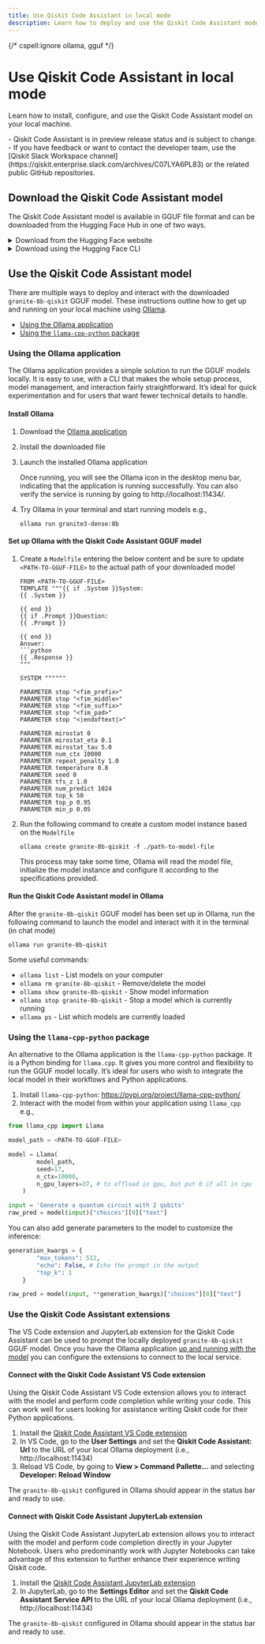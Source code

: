 ```yaml
---
title: Use Qiskit Code Assistant in local mode
description: Learn how to deploy and use the Qiskit Code Assistant model locally.
---
```


{/* cspell:ignore ollama, gguf */}

# Use Qiskit Code Assistant in local mode

Learn how to install, configure, and use the Qiskit Code Assistant model on your local machine.

<Admonition type="note" title="Notes">
    - Qiskit Code Assistant is in preview release status and is subject to change.
    - If you have feedback or want to contact the developer team, use the [Qiskit Slack Workspace channel](https://qiskit.enterprise.slack.com/archives/C07LYA6PL83) or the related public GitHub repositories.
</Admonition>

## Download the Qiskit Code Assistant model

The Qiskit Code Assistant model is available in  <DefinitionTooltip definition="GGUF is a binary format that is designed for fast loading and saving of models, and for ease of reading.">GGUF file format</DefinitionTooltip> and can be downloaded from the Hugging Face Hub in one of two ways.

<details>

<summary>Download from the Hugging Face website</summary>

Follow these steps to download the Qiskit Code Assistant GGUF model from the Hugging Face website:

1. Navigate to the [`granite-8b-qiskit`](https://huggingface.co/qiskit) model page
1. Select the `granite-8b-qiskit` GGUF model version
1. Go to the Files and Versions tab and download the GGUF model

</details>


<details>

<summary>Download using the Hugging Face CLI</summary>

To download the `granite-8b-qiskit` GGUF model using the Hugging Face CLI, follow these steps:

1. Install the [Hugging Face CLI](https://huggingface.co/docs/huggingface_hub/main/en/guides/cli)
1. Log in to your Hugging Face account

    ```
    huggingface-cli login
    ```

1. Download the `granite-8b-qiskit` GGUF model

    ```
    huggingface-cli download <HF REPO NAME> <GGUF PATH> --local-dir <LOCAL PATH>
    ```

</details>


## Use the Qiskit Code Assistant model

There are multiple ways to deploy and interact with the downloaded `granite-8b-qiskit` GGUF model. These instructions outline how to get up and running on your local machine using [Ollama](https://ollama.com).

- [Using the Ollama application](#using-the-ollama-application)
- [Using the `llama-cpp-python` package](#using-the-llama-cpp-python-package)

### Using the Ollama application

The Ollama application provides a simple solution to run the GGUF models locally. It is easy to use, with a CLI that makes the whole setup process, model management, and interaction fairly straightforward. It’s ideal for quick experimentation and for users that want fewer technical details to handle.

#### Install Ollama

1. Download the [Ollama application](https://ollama.com/download)
1. Install the downloaded file
1. Launch the installed Ollama application

    <Admonition type="info">Once running, you will see the Ollama icon in the desktop menu bar, indicating that the application is running successfully. You can also verify the service is running by going to http://localhost:11434/.</Admonition>

1. Try Ollama in your terminal and start running models e.g.,

    ```
    ollama run granite3-dense:8b
    ```

#### Set up Ollama with the Qiskit Code Assistant GGUF model

1. Create a `Modelfile` entering the below content and be sure to update `<PATH-TO-GGUF-FILE>` to the actual path of your downloaded model

    ```
    FROM <PATH-TO-GGUF-FILE>
    TEMPLATE """{{ if .System }}System:
    {{ .System }}

    {{ end }}
    {{ if .Prompt }}Question:
    {{ .Prompt }}

    {{ end }}
    Answer:
    ```python
    {{ .Response }}
    """

    SYSTEM """"""

    PARAMETER stop "<fim_prefix>"
    PARAMETER stop "<fim_middle>"
    PARAMETER stop "<fim_suffix>"
    PARAMETER stop "<fim_pad>"
    PARAMETER stop "<|endoftext|>"

    PARAMETER mirostat 0
    PARAMETER mirostat_eta 0.1
    PARAMETER mirostat_tau 5.0
    PARAMETER num_ctx 10000
    PARAMETER repeat_penalty 1.0
    PARAMETER temperature 0.8
    PARAMETER seed 0
    PARAMETER tfs_z 1.0
    PARAMETER num_predict 1024
    PARAMETER top_k 50
    PARAMETER top_p 0.95
    PARAMETER min_p 0.05
    ```

1. Run the following command to create a custom model instance based on the `Modelfile`

    ```
    ollama create granite-8b-qiskit -f ./path-to-model-file
    ```

    <Admonition type="note">This process may take some time, Ollama will read the model file, initialize the model instance and configure it according to the specifications provided.</Admonition>


#### Run the Qiskit Code Assistant model in Ollama

After the `granite-8b-qiskit` GGUF model has been set up in Ollama, run the following command to launch the model and interact with it in the terminal (in chat mode)

```
ollama run granite-8b-qiskit
```

Some useful commands:

- `ollama list` - List models on your computer
- `ollama rm granite-8b-qiskit` - Remove/delete the model
- `ollama show granite-8b-qiskit` - Show model information
- `ollama stop granite-8b-qiskit` - Stop a model which is currently running
- `ollama ps` - List which models are currently loaded

### Using the `llama-cpp-python` package

An alternative to the Ollama application is the `llama-cpp-python` package. It is a Python binding for `llama.cpp`. It gives you more control and flexibility to run the GGUF model locally. It’s ideal for users who wish to integrate the local model in their workflows and Python applications.

1. Install `llama-cpp-python`: https://pypi.org/project/llama-cpp-python/
1. Interact with the model from within your application using `llama_cpp` e.g.,

```python
from llama_cpp import Llama

model_path = <PATH-TO-GGUF-FILE>

model = Llama(
        model_path, 
        seed=17, 
        n_ctx=10000,
        n_gpu_layers=37, # to offload in gpu, but put 0 if all in cpu
    )

input = 'Generate a quantum circuit with 2 qubits'
raw_pred = model(input)["choices"][0]["text"]
```

You can also add generate parameters to the model to customize the inference:

```python
generation_kwargs = {
        "max_tokens": 512,
        "echo": False, # Echo the prompt in the output
        "top_k": 1
    }

raw_pred = model(input, **generation_kwargs)["choices"][0]["text"]
```

### Use the Qiskit Code Assistant extensions

The VS Code extension and JupyterLab extension for the Qiskit Code Assistant can be used to prompt the locally deployed `granite-8b-qiskit` GGUF model. Once you have the Ollama application [up and running with the model](#using-the-ollama-application) you can configure the extensions to connect to the local service.


#### Connect with the Qiskit Code Assistant VS Code extension

Using the Qiskit Code Assistant VS Code extension allows you to interact with the model and perform code completion while writing your code. This can work well for users looking for assistance writing Qiskit code for their Python applications.

1. Install the [Qiskit Code Assistant VS Code extension](/guides/qiskit-code-assistant-vscode)
1. In VS Code, go to the **User Settings** and set the **Qiskit Code Assistant: Url** to the URL of your local Ollama deployment (i.e., http://localhost:11434)
1. Reload VS Code, by going to **View > Command Pallette...** and selecting **Developer: Reload Window**

The `granite-8b-qiskit` configured in Ollama should appear in the status bar and ready to use.

#### Connect with Qiskit Code Assistant JupyterLab extension

Using the Qiskit Code Assistant JupyterLab extension allows you to interact with the model and perform code completion directly in your Jupyter Notebook. Users who predominantly work with Jupyter Notebooks can take advantage of this extension to further enhance their experience writing Qiskit code.

1. Install the [Qiskit Code Assistant JupyterLab extension](/guides/qiskit-code-assistant-jupyterlab)
1. In JupyterLab, go to the **Settings Editor** and set the **Qiskit Code Assistant Service API** to the URL of your local Ollama deployment (i.e., http://localhost:11434)

The `granite-8b-qiskit` configured in Ollama should appear in the status bar and ready to use.
